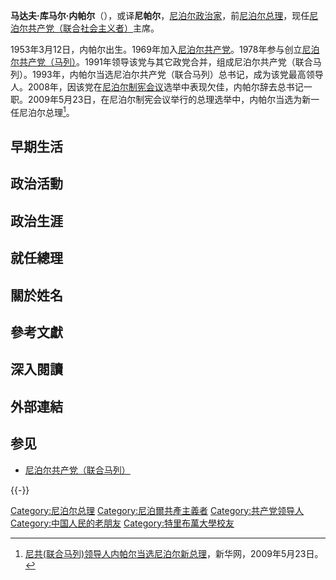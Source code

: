{{blpsources|time=2018-04-19T04:08:44+00:00}}
{{expand|time=2018-04-19T04:08:44+00:00}}
{{Infobox Prime Minister
|name        = 马达夫·库马尔·内帕尔<br><small>माधव कुमार नेपाल</small>
|image       = Madhav Kumar Nepal2.JPG
|order       = [[尼泊尔总理|尼泊尔总理]]
|president   = [[拉姆·亚达夫|拉姆·亚达夫]]
|term_start  = 2009年5月23日
|term_end    = 2011年2月3日
|predecessor = [[普拉昌达|普什帕·卡迈勒·达哈尔]]
|successor   = [[贾拉·纳特·卡纳尔|贾拉·纳特·卡纳尔]]
|birth_date  = {{birth date and age|1953|3|12}}
|birth_place = 
|death_date  =
|death_place =
|party       = [[尼泊尔共产党（联合社会主义者）|尼泊尔共产党（联合社会主义者）]]

}}
'''马达夫·库马尔·内帕尔'''（{{bd|1953年|3月12日|||Nepal, Madhav Kumar}}），或译'''尼帕尔'''，[[尼泊尔|尼泊尔]][[政治家|政治家]]，前[[尼泊尔总理|尼泊尔总理]]，现任[[尼泊尔共产党（联合社会主义者）|尼泊尔共产党（联合社会主义者）]]主席。

1953年3月12日，内帕尔出生。1969年加入[[尼泊尔共产党|尼泊尔共产党]]。1978年参与创立[[尼泊尔共产党（马列）|尼泊尔共产党（马列）]]。1991年领导该党与其它政党合并，组成尼泊尔共产党（联合马列）。1993年，内帕尔当选尼泊尔共产党（联合马列）总书记，成为该党最高领导人。2008年，因该党在[[尼泊尔制宪会议|尼泊尔制宪会议]]选举中表现欠佳，内帕尔辞去总书记一职。2009年5月23日，在尼泊尔制宪会议举行的总理选举中，内帕尔当选为新一任尼泊尔总理<ref>[http://news.xinhuanet.com/world/2009-05/23/content_11425101.htm 尼共(联合马列)领导人内帕尔当选尼泊尔新总理]，新华网，2009年5月23日。</ref>。

==早期生活 ==
==政治活動 ==
==政治生涯==
==就任總理==
==關於姓名==
==參考文獻==
<div class="references-small">
<references />
</div>
==深入閱讀==
== 外部連結 ==

== 参见 ==
* [[尼泊尔共产党（联合马列）|尼泊尔共产党（联合马列）]]

{{-}}
{{start box}}
{{s-before|[[普拉昌达|帕苏巴·卡麦尔·达哈尔]]}}
{{s-title|[[尼泊尔联邦民主共和国|尼泊尔联邦民主共和国]][[尼泊爾總理|总理]]|2009年－2011年}}
{{s-after|[[贾拉·纳特·卡纳尔|贾拉·纳特·卡纳尔]]}}
{{end box}}

{{DEFAULTSORT:Nepal, Madhav Kumar}}
[[Category:尼泊尔总理|Category:尼泊尔总理]]
[[Category:尼泊爾共產主義者|Category:尼泊爾共產主義者]]
[[Category:共产党领导人|Category:共产党领导人]]
[[Category:中国人民的老朋友|Category:中国人民的老朋友]]
[[Category:特里布萬大學校友|Category:特里布萬大學校友]]